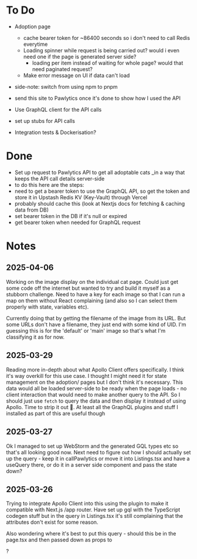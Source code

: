 # To Do

- Adoption page

    - cache bearer token for ~86400 seconds so i don't need to call Redis everytime
    - Loading spinner while request is being carried out? would i even need one if the page is generated server side?
        - loading per item instead of waiting for whole page? would that need paginated request?
    - Make error message on UI if data can't load

- side-note: switch from using npm to pnpm

- send this site to Pawlytics once it's done to show how I used the API

- Use GraphQL client for the API calls
- set up stubs for API calls
- Integration tests & Dockerisation?

# Done

- Set up request to Pawlytics API to get all adoptable cats \_in a way that keeps the API call details server-side
- to do this here are the steps:
- need to get a bearer token to use the GraphQL API, so get the token and store it in Upstash Redis KV
  (Key-Vault) through Vercel
- probably should cache this (look at Nextjs docs for fetching & caching data from DB)
- set bearer token in the DB if it's null or expired
- get bearer token when needed for GraphQL request

# Notes
## 2025-04-06
Working on the image display on the individual cat page. Could just get some code off the internet but wanted to try and
build it myself as a stubborn challenge. Need to have a key for each image so that I can run a map on them without React
complaining (and also so I can select them properly with state, variables etc).

Currently doing that by getting the
filename of the image from its URL. But some URLs don't have a filename, they just end with some kind of UID. I'm
guessing this is for the 'default' or 'main' image so that's what I'm classifying it as for now.

## 2025-03-29

Reading more in-depth about what Apollo Client offers specifically. I think it's way overkill for this use case. I
thought I might need it for state management on the adoption/<cat-id> pages but I don't think it's necessary. This data
would all be loaded server-side to be ready when the page loads - no client interaction that would need to make another
query to the API. So I should just use `fetch` to query the data and then display it instead of using Apollo. Time
to strip it out :facepalm:. At least all the GraphQL plugins and stuff I installed as part of this are useful though

## 2025-03-27

Ok I managed to set up WebStorm and the generated GQL types etc so that's all looking good now. Next need to figure out
how I should actually set up the query - keep it in callPawlytics or move it into Listings.tsx and have a useQuery there,
or do it in a server side component and pass the state down?

## 2025-03-26

Trying to integrate Apollo Client into this using the plugin to make it compatible with Next.js /app router. Have set
up gql with the TypeScript codegen stuff but in the query in Listings.tsx it's still complaining that the attributes
don't exist for some reason.

Also wondering where it's best to put this query - should this be in the page.tsx and then passed down as props to

<Listings />?
